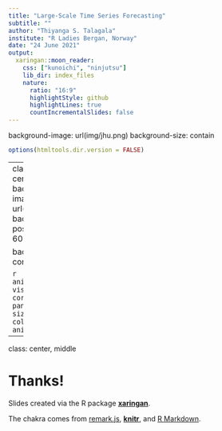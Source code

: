 ```yaml
---
title: "Large-Scale Time Series Forecasting"
subtitle: ""
author: "Thiyanga S. Talagala"
institute: "R Ladies Bergan, Norway"
date: "24 June 2021"
output:
  xaringan::moon_reader:
    css: ["kunoichi", "ninjutsu"]
    lib_dir: index_files
    nature:
      ratio: "16:9"
      highlightStyle: github
      highlightLines: true
      countIncrementalSlides: false
---
```


background-image: url(img/jhu.png)
background-size: contain

```r
options(htmltools.dir.version = FALSE)
```

---
class: inverse, center, middle
background-image: url(img/jhu.png)
background-position: 50% 60%1

background-size: contain


`r anicon::nia("Let's visualize the coronavirus pandemic!",  size=3, colour="yellow", animate="pulse")`

---

class: center, middle

# Thanks!

Slides created via the R package [**xaringan**](https://github.com/yihui/xaringan).

The chakra comes from [remark.js](https://remarkjs.com), [**knitr**](https://yihui.org/knitr/), and [R Markdown](https://rmarkdown.rstudio.com).
